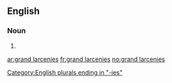 ==English==

===Noun===
{{head|en|head=[[grand]] [[larcenies]]}}

# {{plural of|grand larceny}}

[[Category:English plurals ending in "-ies"]]

[[ar:grand larcenies]]
[[fr:grand larcenies]]
[[no:grand larcenies]]